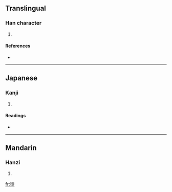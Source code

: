 ==Translingual==

===Han character===
{{Han char|rn=85|rad=水|as=12|sn=16|four=|canj=竹金水 (HCE)}}

# {{defn|Han|sort=水12}}

====References====
* {{Han ref|kx=0651.230|dkj=18314|hdz=31734.070|uh=6F83|ud=28547}}

----

==Japanese==

===Kanji===
{{ja-kanji|grade=|rs=水12}}

# {{defn|Japanese|sort=水12}}

====Readings====
* {{ja-readings|on=[[げい]] (gei), [[きょう]] (kyō)|kun=[[きよい]] (kiyoi)}}

----

==Mandarin==

===Hanzi===
{{cmn-hanzi|pin=[[jiòng]] ([[jiong4]])|wg=chiung<sup>4</sup>}}

# {{defn|Mandarin|sort=水12}}

[[fr:澃]]